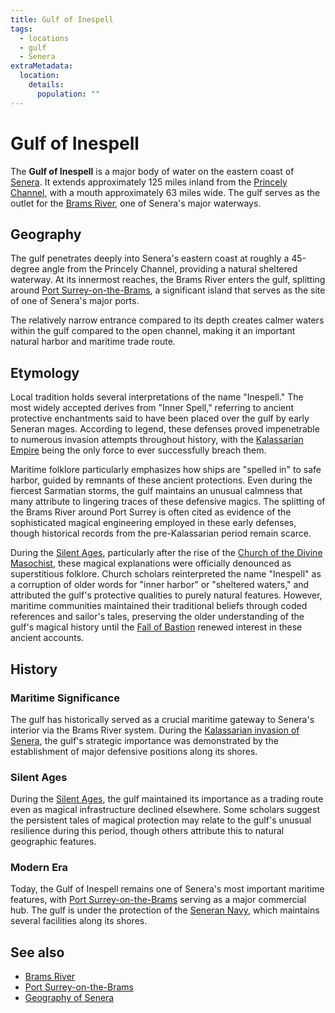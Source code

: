 ```yaml
---
title: Gulf of Inespell
tags:
  - locations
  - gulf
  - Senera
extraMetadata:
  location:
    details:
      population: ""
---
```


# Gulf of Inespell

The **Gulf of Inespell** is a major body of water on the eastern coast of
[Senera](./senera.mdx). It extends approximately 125 miles inland from the
[Princely Channel](./princely-channel.mdx), with a mouth approximately 63 miles
wide. The gulf serves as the outlet for the [Brams River](./brams-river.mdx),
one of Senera's major waterways.

## Geography

The gulf penetrates deeply into Senera's eastern coast at roughly a 45-degree
angle from the Princely Channel, providing a natural sheltered waterway. At its
innermost reaches, the Brams River enters the gulf, splitting around
[Port Surrey-on-the-Brams](./port-surrey-on-the-brams.mdx), a significant island
that serves as the site of one of Senera's major ports.

The relatively narrow entrance compared to its depth creates calmer waters
within the gulf compared to the open channel, making it an important natural
harbor and maritime trade route.

## Etymology

Local tradition holds several interpretations of the name "Inespell." The most
widely accepted derives from "Inner Spell," referring to ancient protective
enchantments said to have been placed over the gulf by early Seneran mages.
According to legend, these defenses proved impenetrable to numerous invasion
attempts throughout history, with the
[Kalassarian Empire](../history/kalassarian-empire.mdx) being the only force to
ever successfully breach them.

Maritime folklore particularly emphasizes how ships are "spelled in" to safe
harbor, guided by remnants of these ancient protections. Even during the
fiercest Sarmatian storms, the gulf maintains an unusual calmness that many
attribute to lingering traces of these defensive magics. The splitting of the
Brams River around Port Surrey is often cited as evidence of the sophisticated
magical engineering employed in these early defenses, though historical records
from the pre-Kalassarian period remain scarce.

During the [Silent Ages](../events/silent-ages.mdx), particularly after the rise
of the
[Church of the Divine Masochist](../religion/church-of-the-divine-masochist.mdx),
these magical explanations were officially denounced as superstitious folklore.
Church scholars reinterpreted the name "Inespell" as a corruption of older words
for "inner harbor" or "sheltered waters," and attributed the gulf's protective
qualities to purely natural features. However, maritime communities maintained
their traditional beliefs through coded references and sailor's tales,
preserving the older understanding of the gulf's magical history until the
[Fall of Bastion](../events/fall-of-bastion.mdx) renewed interest in these
ancient accounts.

## History

### Maritime Significance

The gulf has historically served as a crucial maritime gateway to Senera's
interior via the Brams River system. During the
[Kalassarian invasion of Senera](./senera.mdx#kalassarian-invasion), the gulf's
strategic importance was demonstrated by the establishment of major defensive
positions along its shores.

### Silent Ages

During the [Silent Ages](../events/silent-ages.mdx), the gulf maintained its
importance as a trading route even as magical infrastructure declined elsewhere.
Some scholars suggest the persistent tales of magical protection may relate to
the gulf's unusual resilience during this period, though others attribute this
to natural geographic features.

### Modern Era

Today, the Gulf of Inespell remains one of Senera's most important maritime
features, with [Port Surrey-on-the-Brams](./port-surrey-on-the-brams.mdx)
serving as a major commercial hub. The gulf is under the protection of the
[Seneran Navy](../organizations/seneran-military.mdx#navy), which maintains
several facilities along its shores.

## See also

* [Brams River](./brams-river.mdx)
* [Port Surrey-on-the-Brams](./port-surrey-on-the-brams.mdx)
* [Geography of Senera](./senera.mdx#geography)
